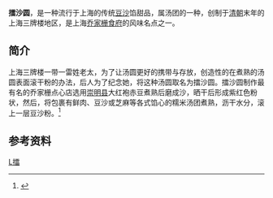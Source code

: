 {{Infobox Prepared Food
| name             = 擂沙圆
| image            = 
| caption          = 
| alternate_name   = 
| country          = [[中国|中国]]
| region           = [[上海|上海]]
| creator          = 
| course           = 点心
| served           = 
| main_ingredient  = 豆沙、豆沙粉、糯米
| variations       = 
| calories         = 231大卡<ref>{{cite web| url=http://www.boohee.com/shiwu/doushatangyuan=| title=豆沙汤圆的热量和减肥功效| publisher=薄荷网| date=| accessdate=2014-12-10| deadurl=yes| archiveurl=https://web.archive.org/web/20150923193610/http://www.boohee.com/shiwu/doushatangyuan=| archivedate=2015年9月23日| df=}}</ref>
| other            = 
}}

'''擂沙圆'''，是一种流行于上海的传统[[豆沙|豆沙]]馅甜品，属汤团的一种，创制于[[清朝|清朝]]末年的上海三牌楼地区，是上海[[乔家栅食府|乔家栅食府]]的风味名点之一。

==简介==
上海三牌楼一带一雷姓老太，为了让汤圆更好的携带与存放，创造性的在煮熟的汤圆表面滚干粉的办法，后人为了纪念她，将这种汤圆取名为擂沙圆。擂沙圆制作最有名的乔家栅点心店选用[[崇明县|崇明县]]大红袍赤豆煮熟后磨成沙，晒干后形成紫红色粉状，然后，将包裹有鲜肉、豆沙或芝麻等各式馅心的糯米汤团煮熟，沥干水分，滚上一层豆沙粉。<ref>{{cite web| url=http://travel.sina.com.cn/china/2009-06-22/112091237.shtml| title=老上海十大风味小吃之六：擂沙圆| publisher=新浪旅游| date=2009-06-22| accessdate=2014-12-10| author=| archive-date=2016-03-04| archive-url=https://web.archive.org/web/20160304193638/http://travel.sina.com.cn/china/2009-06-22/112091237.shtml| dead-url=no}}</ref>

== 参考资料 ==
{{reflist}}

[[Category:上海小吃|L擂]]